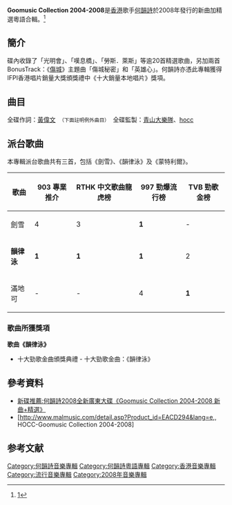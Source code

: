 {{Infobox album <!-- 參見[[維基百科:專題/專輯|維基百科:專題/專輯]] -->
| Name           = Goomusic Collection 2004-2008
| Type           = greatest
| Artist         = [[何韻詩|何韻詩]]
| Cover          = 
| Alt            = 
| Released       = 2008年4月1日
| Recorded       = 
| Genre          = [[粵語流行音樂|粵語流行音樂]]
| Length         = 
| Label          = [[東亞唱片|東亞唱片]]
| Producer       = 
| Reviews        = 
| Last album     = [[What_Really_Matters|What Really Matters]]<br>（2007年）
| This album     = '''Goomusic Collection 2004-2008'''<br>（2008年）
| Next album     = [[Ten_Days_In_The_Madhouse|Ten Days In The Madhouse]]<br>（2008年）
}}

'''Goomusic Collection 2004-2008'''是[[香港|香港]]歌手[[何韻詩|何韻詩]]於2008年發行的新曲加精選粵語合輯。<ref>[https://web.archive.org/web/20120219071215/http://www.ifpihk.org/www_1/go2008c.php]</ref>

==簡介==

碟內收錄了「光明會」、「嘆息橋」、「勞斯．萊斯」等逾20首精選歌曲，另加兩首BonusTrack：《[[傷城|傷城]]》主題曲「傷城秘密」和「英雄心」。何韻詩亦憑此專輯獲得IFPI香港唱片銷量大獎頒獎禮中《十大銷量本地唱片》獎項。

==曲目==
全碟作詞：[[黃偉文|黃偉文]]　<small>（下面註明例外曲目）</small>　全碟監製：[[青山大樂隊|青山大樂隊]]、[[何韻詩|hocc]]　
{{Tracklist/common
| headline = Disc 1 – CD

| title1 = 劍雪
| note1 = [[鄭秀文|鄭秀文]]合唱）（2007年[[亞洲遊戲展|亞洲遊戲展]]主題曲
| music1 = Benson Fan、hocc
| lyrics1 = 
| arranger1 = 青山大樂隊、Benson Fan
| producer1 = 

| title2 = 韻律泳
| music2 = [[Edmond_Tsang|Edmond Tsang]]
| lyrics2 = 
| arranger2 = [[何秉舜|何秉舜]]
| producer2 = 

| title3 = 滿地可
| music3 = [[周國賢|周國賢]]
| lyrics3 = 
| arranger3 = 英師傅
| producer3 = 

| title4 = 萬花筒
| music4 = [[藍奕邦|藍奕邦]]
| lyrics4 = 藍奕邦
| arranger4 = [[李端嫻|李端嫻]]
| producer4 = 

| title5 = 光明會
| music5 = hocc
| lyrics5 = 
| arranger5 = 青山大樂隊
| producer5 = 

| title6 = 艷光四射（美艷到不行）
| music6 = 伍仲衡
| lyrics6 = 
| arranger6 = 青山大樂隊
| producer6 = 

| title7 = 花見	
| music7 = [[王雙駿|王雙駿]]
| lyrics7 = 
| arranger7 = 王雙駿
| producer7 = 王雙駿、hocc

| title8 = 明目張膽
| music8 = [[張佳添|張佳添]]
| lyrics8 = 
| arranger8 = 青山大樂隊
| producer8 = 

| title9 = 十八相送	
| music9 = Edmond Tsang
| lyrics9 = 
| arranger9 = 青山大樂隊
| producer9 = 

| title10 = 你是八十年代
| music10 = 英師傅
| lyrics10 = 
| arranger10 = 青山大樂隊
| producer10 = 

| title11 = 花迷戀
| music11 = Edmond Tsang
| lyrics11 = [[方皓玟|方皓玟]]
| arranger11 = 青山大樂隊
| producer11 = 

| title12 = 幽默感	
| music12 = hocc
| lyrics12 = 
| arranger12 = 青山大樂隊
| producer12 = 

| title13 = 嘆息橋
| music13 = hocc
| lyrics13 = 
| arranger13 = 青山大樂隊
| producer13 = 

| title14 = 木紋
| note14 = wooden heart mix	
| music14 = [[張繼聰|張繼聰]]
| lyrics14 = 
| arranger14 = 王雙駿
| producer14 = 

| title15 = 勞斯．萊斯
| music15 = Edmond Tsang
| lyrics15 = 
| arranger15 = 王雙駿
| producer15 = 
}}
{{Tracklist
| headline = Disc 2 – CD

| title1 = 艷光四射
| note1 = marching version
| music1 = 伍仲衡
| lyrics1 = 
| arranger1 = 王雙駿、何秉舜
| producer1 = 

| title2 = 花見
| note2 = big band version
| music2 = 王雙駿
| lyrics2 = 
| arranger2 = 何秉舜
| producer2 = 

| title3 = 勞斯．萊斯
| note3 = blues version
| music3 = Edmond Tsang
| lyrics3 = 
| arranger3 = 何秉舜
| producer3 = 

| title4 = 你是八十年代
| note4 = disco version
| music4 = 英師傅
| lyrics4 = 
| arranger4 = 王雙駿
| producer4 = 

| title5 = 光明會
| note5 = 明教教主版
| music5 = hocc
| lyrics5 = 
| arranger5 = 李端嫻
| producer5 = 

| title6 = 滿城盡帶黃金甲
| music6 = hocc
| lyrics6 = 陳浩峰
| arranger6 = 英師傅
| producer6 = 英師傅、hocc

| title7 = 願我可以學會放低你	
| music7 = 徐偉賢
| lyrics7 = 
| arranger7 = 何秉舜、英師傅
| producer7 = 何秉舜、英師傅、hocc

| title8 = 大紅袍
| music8 = Benson Fan
| lyrics8 = 陳浩峰
| arranger8 = 李端嫻
| producer8 = 

| title9 = 汽水樽裡的咖啡
| music9 = 阿卓	
| lyrics9 = 
| arranger9 = 青山大樂隊
| producer9 = 

| title10 = 第三身
| note10 = [[麥浚龍|麥浚龍]]合唱
| music10 = 王雙駿
| lyrics10 = 
| arranger10 = 王雙駿
| producer10 = 

| title11 = 化蝶
| music11 = hocc
| lyrics11 = 
| arranger11 = 	李端嫻、英師傅
| producer11 = 

| title12 = 如無意外
| music12 = hocc
| lyrics12 = 
| arranger12 = 青山大樂隊
| producer12 = 

| title13 = 圓滿
| music13 = hocc
| lyrics13 = 
| arranger13 = 李端嫻、何秉舜
| producer13 = 李端嫻、hocc

| title14 = 英雄心
| note14 = 國語）（[[應昌佑|應昌佑]]合唱）（bonus track
| music14 = [[伍仲衡|伍仲衡]]	
| lyrics14 = [[郭啟華|郭啟華]]	
| arranger14 = 英師傅
| producer14 = 

| title15 = 傷城秘密
| note15 = 國語）（bonus track
| music15 = 湯汲哲也		
| lyrics15 = 郭啟華
| arranger15 = Hikari
| producer15 = 
}}
{{Tracklist
| headline = Disc 3 – DVD

| title1 = 韻律泳
| music1 = Edmond Tsang

| title2 = 劍雪
| note2 = 鄭秀文合唱
| music2 = Benson Fan、hocc

| title3 = 艷光四射 
| music3 = 伍仲衡

| title4 = 如無意外 
| music4 = hocc

| title5 = 你是八十年代 
| music5 = 英師傅

| title6 = 明目張膽 
| music6 = 張佳添

| title7 = 艷光四射（美艷到不行）
| music7 = 伍仲衡

| title8 = 化蝶
| music8 = hocc
 
| title9 = 勞斯．萊斯 
| music9 = Edmond Tsang

| title10 = 汽水樽裡的咖啡 
| music10 = 阿卓

| title11 = 禁色 
| music11 = [[劉以達|劉以達]]、[[黃耀明|黃耀明]]
| lyrics11 = [[陳少琪|陳少琪]]

| title12 = 花見
| music12 = 王雙駿 

| title13 = 願我可以學會放低你
| music13 = 徐偉賢
 
| title14 = 木紋 
| music14 = 張繼聰

| title15 = 圓滿 
| music15 = hocc

| title16 = 光明會 
| music16 = hocc

| title17 = 未來
| note17 = music matters showcase live）（bonus track
| music17 = 英師傅
}}

==派台歌曲==
本專輯派台歌曲共有三首，包括《劍雪》、《韻律泳》及《蒙特利爾》。
{| class="wikitable"
|-
!歌曲||903 專業推介||RTHK 中文歌曲龍虎榜||997 勁爆流行榜||TVB 勁歌金榜
|-
| 劍雪 || 4 || 3 || '''1''' || -
|-
| '''韻律泳''' || '''1''' || '''1''' || '''1''' || 2
|-
| 滿地可 || - || - || 4 ||'''1''' 
|}

===歌曲所獲獎項===
'''歌曲《韻律泳》'''
*十大勁歌金曲頒獎典禮 - 十大勁歌金曲：《韻律泳》

==參考資料==
*[http://www.crimsonrain.com/2008/04/2008goomusic-collection-2004-2008.html?showComment=1219001647623 新碟推薦:何韻詩2008全新廣東大碟《Goomusic Collection 2004-2008 新曲+精選》]{{dead link|date=2017年11月 |bot=InternetArchiveBot |fix-attempted=yes }}
*[http://www.malmusic.com/detail.asp?Product_id=EACD294&lang=e,, HOCC-Goomusic Collection 2004-2008] {{Wayback|url=http://www.malmusic.com/detail.asp?Product_id=EACD294&lang=e,, |date=20190216070809 }}

{{何韻詩}}

[[Category:何韻詩音樂專輯|Category:何韻詩音樂專輯]]
[[Category:何韻詩粵語專輯|Category:何韻詩粵語專輯]]
[[Category:香港音樂專輯|Category:香港音樂專輯]]
[[Category:流行音樂專輯|Category:流行音樂專輯]]
[[Category:2008年音樂專輯|Category:2008年音樂專輯]]

==参考文献==
{{reflist}}